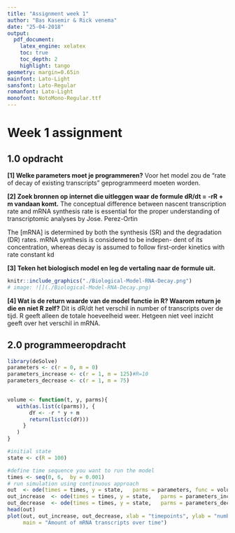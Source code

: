 ```yaml
---
title: "Assignment week 1"
author: "Bas Kasemir & Rick venema"
date: "25-04-2018"
output:
  pdf_document:
    latex_engine: xelatex
    toc: true
    toc_depth: 2
    highlight: tango
geometry: margin=0.65in
mainfont: Lato-Light
sansfont: Lato-Regular
romanfont: Lato-Light
monofont: NotoMono-Regular.ttf
---
```


# Week 1 assignment

## 1.0 opdracht

**[1] Welke parameters moet je programmeren?**
Voor het model zou de "rate of decay of existing transcripts" geprogrammeerd moeten worden.
  
**[2] Zoek bronnen op internet die uitleggen waar de formule dR/dt = -rR + m vandaan komt.**
The conceptual difference between nascent transcription rate and mRNA synthesis
rate is essential for the proper understanding of transcriptomic analyses by 
Jose. Perez-Ortin 
  
The [mRNA] is determined by both the synthesis (SR)
and the degradation (DR) rates. mRNA
synthesis is considered to be indepen-
dent of its concentration, whereas decay
is assumed to follow first-order kinetics
with rate constant kd


**[3] Teken het biologisch model en leg de vertaling naar de formule uit.**
```r
knitr::include_graphics("./Biological-Model-RNA-Decay.png")
# image: ![](./Biological-Model-RNA-Decay.png)
```

**[4] Wat is de return waarde van de model functie in R? Waarom return je die en niet R zelf?**
Dit is dR/dt het verschil in number of transcripts over de tijd. R geeft alleen de totale hoeveelheid weer. Hetgeen niet
veel inzicht geeft over het verschil in mRNA.
  
## 2.0 programmeeropdracht
``` r
library(deSolve)
parameters <- c(r = 0, m = 0) 
parameters_increase <- c(r = 1, m = 125)#R=10
parameters_decrease <- c(r = 1, m = 75)
 

volume <- function(t, y, parms){
   with(as.list(c(parms)), {
       dY <- -r * y + m
       return(list(c(dY)))
     }
   )
}

#initial state
state <- c(R = 100)

#define time sequence you want to run the model
times <- seq(0, 6,  by = 0.001)
# run simulation using continuous approach
out  <- ode(times = times, y = state,   parms = parameters, func = volume, method = "euler")
out_increase  <- ode(times = times, y = state,   parms = parameters_increase, func = volume, method = "euler")
out_decrease  <- ode(times = times, y = state,   parms = parameters_decrease, func = volume, method = "euler")
head(out)
plot(out, out_increase, out_decrease, xlab = "timepoints", ylab = "number of mRNA transcripts", 
     main = "Amount of mRNA transcripts over time")


``` 